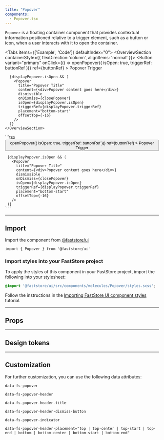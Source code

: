 ```yaml
---
title: "Popover"
components:
  - Popover.tsx
---
```


`Popover` is a floating container component that provides contextual information positioned relative to a trigger element, such as a button or icon, when a user interacts with it to open the container.

<Tabs items={['Example', 'Code']} defaultIndex="0">
  <Tab>
    <OverviewSection containerStyle={{ flexDirection:'column', alignItems: 'normal' }}>
      <Button
        variant="primary"
        onClick={() => openPopover({ isOpen: true, triggerRef: buttonRef })}
        ref={buttonRef}
      >
        Popover Trigger
      </Button>

      {displayPopover.isOpen && (
        <Popover
          title="Popover Title"
          content={<div>Popover content goes here</div>}
          dismissible
          onDismiss={closePopover}
          isOpen={displayPopover.isOpen}
          triggerRef={displayPopover.triggerRef}
          placement="bottom-start"
          offsetTop={-16}
        />
      )}
    </OverviewSection>
  </Tab>
  <Tab>
    ```tsx
    <Button
       variant="primary"
       onClick={() => openPopover({ isOpen: true, triggerRef: buttonRef })}
       ref={buttonRef}
     >
       Popover Trigger
     </Button>

     {displayPopover.isOpen && (
       <Popover
         title="Popover Title"
         content={<div>Popover content goes here</div>}
         dismissible
         onDismiss={closePopover}
         isOpen={displayPopover.isOpen}
         triggerRef={displayPopover.triggerRef}
         placement="bottom-start"
         offsetTop={-16}
       />
     )}
    ```
  </Tab>
</Tabs>

---

## Import

Import the component from [@faststore/ui](https://developers.vtex.com/docs/guides/faststore/components-index)

```tsx
import { Popover } from '@faststore/ui'
```

### Import styles into your FastStore project

To apply the styles of this component in your FastStore project, import the following into your stylesheet:

```scss
@import '@faststore/ui/src/components/molecules/Popover/styles.scss';
```

Follow the instructions in the [Importing FastStore UI component styles](https://developers.vtex.com/docs/guides/faststore/using-themes-importing-ui-components-styles) tutorial.

---

## Props

<ComponentPropsSection component="Popover" />

---

## Design tokens

<TokenTable>
  <TokenRow
    token="--fs-popover-margin"
    value="0 var(--fs-spacing-3)"
  />
  <TokenRow
    token="--fs-popover-padding"
    value="var(--fs-spacing-3) var(--fs-spacing-4) var(--fs-spacing-4)"
  />
  <TokenRow
    token="--fs-popover-border-radius"
    value="var(--fs-border-radius)"
  />
  <TokenRow
    token="--fs-popover-bkg-color"
    value="var(--fs-color-body-bkg)"
    isColor
  />
  <TokenRow
    token="--fs-popover-box-shadow"
    value="var(--fs-shadow-darker)"
  />
  <TokenRow
    token="--fs-popover-z-index"
    value="var(--fs-z-index-top)"
  />
  <TokenDivider />
  <TokenRow
    token="--fs-popover-indicator-size"
    value="var(--fs-spacing-1)"
  />
  <TokenRow
    token="--fs-popover-indicator-distance-edge"
    value="var(--fs-spacing-3)"
  />
  <TokenRow
    token="--fs-popover-indicator-distance-base"
    value="var(--fs-spacing-1)"
  />
  <TokenRow
    token="--fs-popover-indicator-translate"
    value="calc(var(--fs-popover-indicator-size) + var(--fs-popover-indicator-distance-base))"
  />
</TokenTable>

---

## Customization

For further customization, you can use the following data attributes:

`data-fs-popover`

`data-fs-popover-header`

`data-fs-popover-header-title`

`data-fs-popover-header-dismiss-button`

`data-fs-popover-indicator`

`data-fs-popover-header-placement="top | top-center | top-start | top-end | bottom | bottom-center | bottom-start | bottom-end"`
